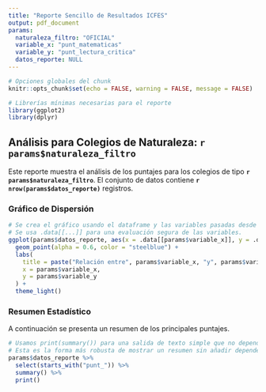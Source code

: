 ```yaml
---
title: "Reporte Sencillo de Resultados ICFES"
output: pdf_document
params:
  naturaleza_filtro: "OFICIAL"
  variable_x: "punt_matematicas"
  variable_y: "punt_lectura_critica"
  datos_reporte: NULL
---
```


```r
# Opciones globales del chunk
knitr::opts_chunk$set(echo = FALSE, warning = FALSE, message = FALSE)

# Librerías mínimas necesarias para el reporte
library(ggplot2)
library(dplyr)
```

## Análisis para Colegios de Naturaleza: `r params$naturaleza_filtro`

Este reporte muestra el análisis de los puntajes para los colegios de tipo **`r params$naturaleza_filtro`**.
El conjunto de datos contiene **`r nrow(params$datos_reporte)`** registros.

### Gráfico de Dispersión

```r
# Se crea el gráfico usando el dataframe y las variables pasadas desde Shiny.
# Se usa .data[[...]] para una evaluación segura de las variables.
ggplot(params$datos_reporte, aes(x = .data[[params$variable_x]], y = .data[[params$variable_y]])) +
  geom_point(alpha = 0.6, color = "steelblue") +
  labs(
    title = paste("Relación entre", params$variable_x, "y", params$variable_y),
    x = params$variable_x,
    y = params$variable_y
  ) +
  theme_light()
```

### Resumen Estadístico

A continuación se presenta un resumen de los principales puntajes.

```r
# Usamos print(summary()) para una salida de texto simple que no depende de LaTeX.
# Esta es la forma más robusta de mostrar un resumen sin añadir dependencias.
params$datos_reporte %>%
  select(starts_with("punt_")) %>%
  summary() %>%
  print()
```